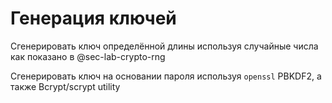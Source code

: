 # Генерация ключей {#sec-lab-crypto-key-gen}

Сгенерировать ключ определённой длины используя случайные числа как показано в @sec-lab-crypto-rng

Сгенерировать ключ на основании пароля используя `openssl` PBKDF2, а также Bcrypt/scrypt utility